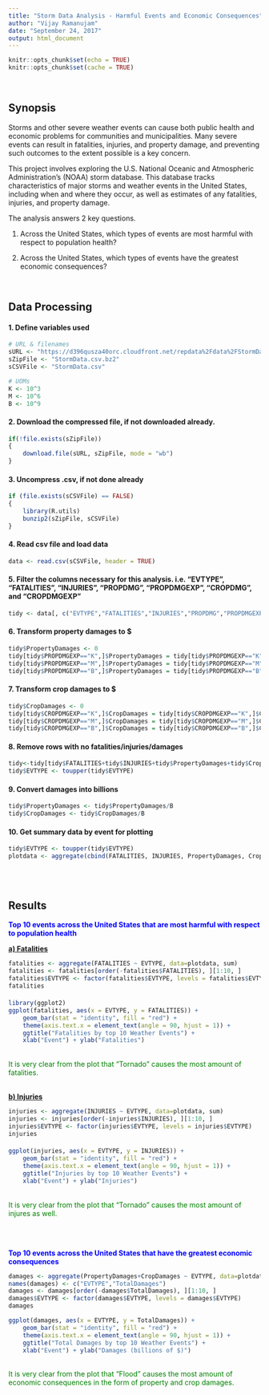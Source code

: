 ```yaml
---
title: "Storm Data Analysis - Harmful Events and Economic Consequences"
author: "Vijay Ramanujam"
date: "September 24, 2017"
output: html_document
---
```


```r
knitr::opts_chunk$set(echo = TRUE)
knitr::opts_chunk$set(cache = TRUE)
```

<br/>

## Synopsis

Storms and other severe weather events can cause both public health and economic problems for communities and municipalities. Many severe events can result in fatalities, injuries, and property damage, and preventing such outcomes to the extent possible is a key concern.

This project involves exploring the U.S. National Oceanic and Atmospheric Administration's (NOAA) storm database. This database tracks characteristics of major storms and weather events in the United States, including when and where they occur, as well as estimates of any fatalities, injuries, and property damage.

The analysis answers 2 key questions.

1. Across the United States, which types of events are most harmful with respect to population health?

2. Across the United States, which types of events have the greatest economic consequences?

<br/>

## Data Processing

#### 1. Define variables used
```r
# URL & filenames
sURL <- "https://d396qusza40orc.cloudfront.net/repdata%2Fdata%2FStormData.csv.bz2"
sZipFile <- "StormData.csv.bz2"
sCSVFile <- "StormData.csv"

# UOMs
K <- 10^3
M <- 10^6
B <- 10^9
```

#### 2. Download the compressed file, if not downloaded already.
```r
if(!file.exists(sZipFile))
{
    download.file(sURL, sZipFile, mode = "wb")
}
```

#### 3. Uncompress .csv, if not done already
```r
if (file.exists(sCSVFile) == FALSE)
{
    library(R.utils)
    bunzip2(sZipFile, sCSVFile)
}
```

#### 4. Read csv file and load data
```r
data <- read.csv(sCSVFile, header = TRUE)
```

#### 5. Filter the columns necessary for this analysis. i.e.  "EVTYPE", "FATALITIES", "INJURIES", "PROPDMG", "PROPDMGEXP", "CROPDMG", and "CROPDMGEXP"
```r
tidy <- data[, c("EVTYPE","FATALITIES","INJURIES","PROPDMG","PROPDMGEXP","CROPDMG","CROPDMGEXP")]
```

#### 6. Transform property damages to $
```r
tidy$PropertyDamages <- 0
tidy[tidy$PROPDMGEXP=="K",]$PropertyDamages = tidy[tidy$PROPDMGEXP=="K",]$PROPDMG * K
tidy[tidy$PROPDMGEXP=="M",]$PropertyDamages = tidy[tidy$PROPDMGEXP=="M",]$PROPDMG * M
tidy[tidy$PROPDMGEXP=="B",]$PropertyDamages = tidy[tidy$PROPDMGEXP=="B",]$PROPDMG * B
```

#### 7. Transform crop damages to $
```r
tidy$CropDamages <- 0
tidy[tidy$CROPDMGEXP=="K",]$CropDamages = tidy[tidy$CROPDMGEXP=="K",]$CROPDMG * K
tidy[tidy$CROPDMGEXP=="M",]$CropDamages = tidy[tidy$CROPDMGEXP=="M",]$CROPDMG * M
tidy[tidy$CROPDMGEXP=="B",]$CropDamages = tidy[tidy$CROPDMGEXP=="B",]$CROPDMG * B
```

#### 8. Remove rows with no fatalities/injuries/damages
```r
tidy<-tidy[tidy$FATALITIES+tidy$INJURIES+tidy$PropertyDamages+tidy$CropDamages>0,c("EVTYPE","FATALITIES","INJURIES","PropertyDamages","CropDamages")]
tidy$EVTYPE <- toupper(tidy$EVTYPE)
```

#### 9. Convert damages into billions
```r
tidy$PropertyDamages <- tidy$PropertyDamages/B
tidy$CropDamages <- tidy$CropDamages/B
```

#### 10. Get summary data by event for plotting
```r
tidy$EVTYPE <- toupper(tidy$EVTYPE)
plotdata <- aggregate(cbind(FATALITIES, INJURIES, PropertyDamages, CropDamages)~EVTYPE, data=tidy, sum)
```

<br/><br/>

## Results

<font color="blue"><b>
Top 10 events across the United States that are most harmful with respect to population health
</b></font>

<b><u>a) Fatalities</u></b>
```r
fatalities <- aggregate(FATALITIES ~ EVTYPE, data=plotdata, sum)
fatalities <- fatalities[order(-fatalities$FATALITIES), ][1:10, ]
fatalities$EVTYPE <- factor(fatalities$EVTYPE, levels = fatalities$EVTYPE)
fatalities
```

####
```r
library(ggplot2)
ggplot(fatalities, aes(x = EVTYPE, y = FATALITIES)) + 
    geom_bar(stat = "identity", fill = "red") + 
    theme(axis.text.x = element_text(angle = 90, hjust = 1)) + 
    ggtitle("Fatalities by top 10 Weather Events") + 
    xlab("Event") + ylab("Fatalities")
```
<br/>
<font color="green">It is very clear from the plot that "Tornado" causes the most amount of fatalities.</font>
<br/><br/>

<b><u>b) Injuries</u></b>
```r
injuries <- aggregate(INJURIES ~ EVTYPE, data=plotdata, sum)
injuries <- injuries[order(-injuries$INJURIES), ][1:10, ]
injuries$EVTYPE <- factor(injuries$EVTYPE, levels = injuries$EVTYPE)
injuries
```

####
```r
ggplot(injuries, aes(x = EVTYPE, y = INJURIES)) + 
    geom_bar(stat = "identity", fill = "red") + 
    theme(axis.text.x = element_text(angle = 90, hjust = 1)) + 
    ggtitle("Injuries by top 10 Weather Events") + 
    xlab("Event") + ylab("Injuries")
```
<br/>
<font color="green">It is very clear from the plot that "Tornado" causes the most amount of injures as well.</font>

<br/>
<br/>

<font color="blue"><b>
Top 10 events across the United States that have the greatest economic consequences
</b></font>

```r
damages <- aggregate(PropertyDamages+CropDamages ~ EVTYPE, data=plotdata, sum)
names(damages) <- c("EVTYPE","TotalDamages")
damages <- damages[order(-damages$TotalDamages), ][1:10, ]
damages$EVTYPE <- factor(damages$EVTYPE, levels = damages$EVTYPE)
damages
```

```r
ggplot(damages, aes(x = EVTYPE, y = TotalDamages)) + 
    geom_bar(stat = "identity", fill = "red") + 
    theme(axis.text.x = element_text(angle = 90, hjust = 1)) + 
    ggtitle("Total Damages by top 10 Weather Events") + 
    xlab("Event") + ylab("Damages (billions of $)")
```
<br/>
<font color="green">It is very clear from the plot that "Flood" causes the most amount of economic consequences in the form of property and crop damages.</font>
